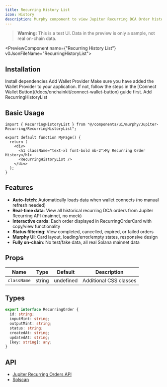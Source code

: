 ```yaml
---
title: Recurring History List
icon: History
description: Murphy component to view Jupiter Recurring DCA Order history on Solana mainnet
---
```



> **Warning:** This is a test UI. Data in the preview is only a sample, not real on-chain data.

<PreviewComponent name={"Recurring History List"} v0JsonFileName="RecurringHistoryList">
  <RecurringHistoryList />
</PreviewComponent>

## Installation

<Steps>
  <Step>
    Install dependencies
    <DependenciesInstallCommands packageUrl={"@solana/web3.js @solana/wallet-adapter-react sonner"}/>
  </Step>
  <Step>
    Add Wallet Provider
    Make sure you have added the Wallet Provider to your application. If not, follow the steps in the [Connect Wallet Button](/docs/onchainkit/connect-wallet-button) guide first.
  </Step>
  <Step>
    Add RecurringHistoryList
    <InstallationCommands packageUrl={`${process.env.NEXT_PUBLIC_BASE_URL}/r/RecurringHistoryList.json`} />
  </Step>
</Steps>

## Basic Usage

```tsx
import { RecurringHistoryList } from "@/components/ui/murphy/Jupiter-Recurring/RecurringHistoryList";

export default function MyPage() {
  return (
    <div>
      <h1 className="text-xl font-bold mb-2">My Recurring Order History</h1>
      <RecurringHistoryList />
    </div>
  );
}
```

## Features

- **Auto-fetch**: Automatically loads data when wallet connects (no manual refresh needed)
- **Real-time data**: View all historical recurring DCA orders from Jupiter Recurring API (mainnet, no mock)
- **Interactive cards**: Each order displayed in RecurringOrderCard with copy/view functionality
- **Status filtering**: View completed, cancelled, expired, or failed orders
- **Murphy UI**: Card layout, loading/error/empty states, responsive design
- **Fully on-chain**: No test/fake data, all real Solana mainnet data

## Props

| Name        | Type   | Default   | Description                       |
|-------------|--------|-----------|-----------------------------------|
| `className` | string | undefined | Additional CSS classes            |

## Types

```ts
export interface RecurringOrder {
  id: string;
  inputMint: string;
  outputMint: string;
  status: string;
  createdAt: string;
  updatedAt: string;
  [key: string]: any;
}
```

## API

- [Jupiter Recurring Orders API](https://dev.jup.ag/docs/recurring-api/get-recurring-orders)
- [Solscan](https://solscan.io/) 
